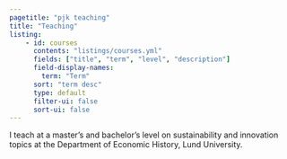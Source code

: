 ```yaml
---
pagetitle: "pjk teaching"
title: "Teaching"
listing:
    - id: courses
      contents: "listings/courses.yml"
      fields: ["title", "term", "level", "description"]
      field-display-names: 
        term: "Term"
      sort: "term desc"
      type: default
      filter-ui: false
      sort-ui: false
---
```



I teach at a master's and bachelor's level on sustainability and innovation topics at the Department of Economic History, Lund University.

:::{#courses}
:::